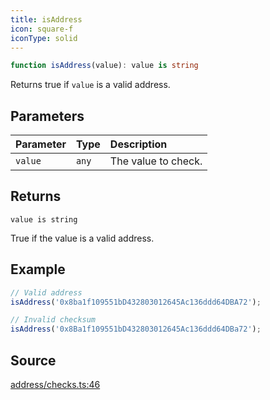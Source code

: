 ```yaml
---
title: isAddress
icon: square-f
iconType: solid
---
```


```ts
function isAddress(value): value is string
```

Returns true if `value` is a valid address.

## Parameters

| Parameter | Type | Description |
| :------ | :------ | :------ |
| `value` | `any` | The value to check. |

## Returns

`value is string`

True if the value is a valid address.

## Example

```js
// Valid address
isAddress('0x8ba1f109551bD432803012645Ac136ddd64DBA72');

// Invalid checksum
isAddress('0x8Ba1f109551bD432803012645Ac136ddd64DBa72');
```

## Source

[address/checks.ts:46](https://github.com/dominant-strategies/quais.js/blob/191734f84dfad16356d604ee17f04ede3d7ccb03/src/address/checks.ts#L46)
